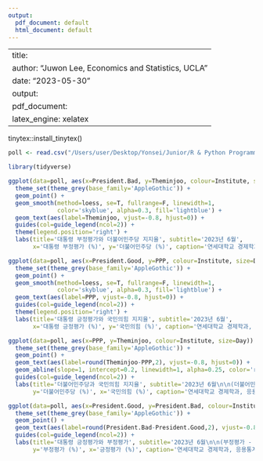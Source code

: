 ```yaml
---
output:
  pdf_document: default
  html_document: default
---
```


---
title: \textbf{Poll of May}
author: "Juwon Lee, Economics and Statistics, UCLA"
date: "2023-05-30"
output: 
  pdf_document:
    latex_engine: xelatex
---

tinytex::install_tinytex()

```r

poll <- read.csv("/Users/user/Desktop/Yonsei/Junior/R & Python Programming/3-2 SelfStudy/Others/poll/Poll_June.csv")

library(tidyverse)

```

```r

ggplot(data=poll, aes(x=President.Bad, y=Theminjoo, colour=Institute, size=Day)) +
  theme_set(theme_grey(base_family='AppleGothic')) +
  geom_point() +
  geom_smooth(method=loess, se=T, fullrange=F, linewidth=1, 
              color='skyblue', alpha=0.3, fill='lightblue') +
  geom_text(aes(label=Theminjoo, vjust=-0.8, hjust=0)) + 
  guides(col=guide_legend(ncol=2)) +
  theme(legend.position='right') + 
  labs(title='대통령 부정평가와 더불어민주당 지지율', subtitle='2023년 6월', 
       x='대통령 부정평가 (%)', y='더불어민주당 (%)', caption='연세대학교 경제학과, 응용통계학과 이주원')

```

```r

ggplot(data=poll, aes(x=President.Good, y=PPP, colour=Institute, size=Day)) +
  theme_set(theme_grey(base_family='AppleGothic')) +
  geom_point() +
  geom_smooth(method=loess, se=T, fullrange=F, linewidth=1, 
              color='skyblue', alpha=0.3, fill='lightblue') +
  geom_text(aes(label=PPP, vjust=-0.8, hjust=0)) + 
  guides(col=guide_legend(ncol=2)) +
  theme(legend.position='right') + 
  labs(title='대통령 긍정평가와 국민의힘 지지율', subtitle='2023년 6월', 
       x='대통령 긍정평가 (%)', y='국민의힘 (%)', caption='연세대학교 경제학과, 응용통계학과 이주원')

```

```r
ggplot(data=poll, aes(x=PPP, y=Theminjoo, colour=Institute, size=Day)) +
  theme_set(theme_grey(base_family='AppleGothic')) +
  geom_point() +
  geom_text(aes(label=round(Theminjoo-PPP,2), vjust=-0.8, hjust=0)) + 
  geom_abline(slope=1, intercept=0.2, linewidth=1, alpha=0.25, color='red') +
  guides(col=guide_legend(ncol=2)) +
  labs(title='더불어민주당과 국민의힘 지지율', subtitle='2023년 6월\n\n(더불어민주당 - 국민의힘) (%)', 
       y='더불어민주당 (%)', x='국민의힘 (%)', caption='연세대학교 경제학과, 응용통계학과 이주원')

```

```r

ggplot(data=poll, aes(x=President.Good, y=President.Bad, colour=Institute, size=Day)) +
  theme_set(theme_grey(base_family='AppleGothic')) +
  geom_point() +
  geom_text(aes(label=round(President.Bad-President.Good,2), vjust=-0.8, hjust=0)) + 
  guides(col=guide_legend(ncol=2)) +
  labs(title='대통령 긍정평가와 부정평가', subtitle='2023년 6월\n\n(부정평가 - 긍정평가) (%)', 
       y='부정평가 (%)', x='긍정평가 (%)', caption='연세대학교 경제학과, 응용통계학과 이주원')

```